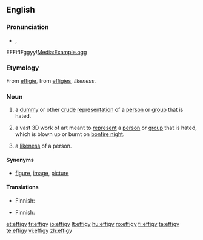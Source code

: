 ==English==

===Pronunciation===
* {{IPA|/ɛfəgi/}}, {{SAMPA|/Ef@gi/}}
EFFifIFggyy![[Media:Example.ogg]]

===Etymology===
From {{etyl|fr}} [[effigie]], from {{etyl|la}} [[effigies]], ''likeness''.

===Noun===
{{en-noun|effig|ies}}

#a [[dummy]] or other [[crude]] [[representation]] of a [[person]] or [[group]] that is hated.
#{{Sussex}} a vast 3D work of art meant to [[represent]] a [[person]] or [[group]] that is hated, which is blown up or burnt on [[bonfire night]].
# a [[likeness]] of a person.

====Synonyms====
* {{italbrac|a likeness of a person}} [[figure]], [[image]], [[picture]]

====Translations====
{{trans-top|dummy or other crude representation}}
* Finnish: {{t+|fi|nukke}}
{{trans-mid}}
{{trans-bottom}}

{{trans-top|likeness of a person}}
* Finnish: {{t+|fi|kuva}}
{{trans-mid}}
{{trans-bottom}}

[[et:effigy]]
[[fr:effigy]]
[[io:effigy]]
[[lt:effigy]]
[[hu:effigy]]
[[ro:effigy]]
[[fi:effigy]]
[[ta:effigy]]
[[te:effigy]]
[[vi:effigy]]
[[zh:effigy]]